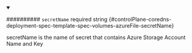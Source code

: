 
<details className="config-field" data-expandable="false" open>
<summary>

########## `secretName` <span className="config-field-required" data-required="false">required</span> <span className="config-field-type">string</span> <span className="config-field-default"></span> <span className="config-field-enum"></span> {#controlPlane-coredns-deployment-spec-template-spec-volumes-azureFile-secretName}

secretName is the  name of secret that contains Azure Storage Account Name and Key

</summary>



</details>
